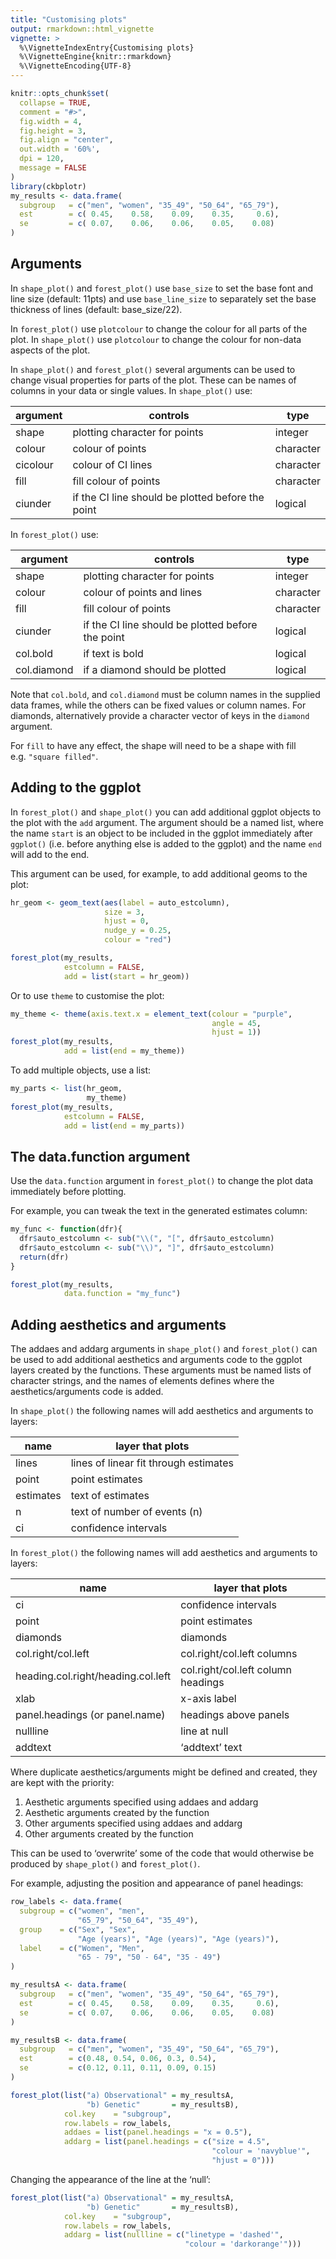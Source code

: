 ```yaml
---
title: "Customising plots"
output: rmarkdown::html_vignette
vignette: >
  %\VignetteIndexEntry{Customising plots}
  %\VignetteEngine{knitr::rmarkdown}
  %\VignetteEncoding{UTF-8}
---
```


```r
knitr::opts_chunk$set(
  collapse = TRUE,
  comment = "#>",
  fig.width = 4,
  fig.height = 3,
  fig.align = "center",
  out.width = '60%',
  dpi = 120,
  message = FALSE
)
library(ckbplotr)
my_results <- data.frame(
  subgroup   = c("men", "women", "35_49", "50_64", "65_79"),
  est        = c( 0.45,    0.58,    0.09,    0.35,     0.6),
  se         = c( 0.07,    0.06,    0.06,    0.05,    0.08)
)
```


## Arguments
In `shape_plot()` and `forest_plot()` use `base_size` to set the base font and line size (default: 11pts) and use `base_line_size` to separately set the base thickness of lines (default: base_size/22).

In `forest_plot()` use `plotcolour` to change the colour for all parts of the plot. In `shape_plot()` use `plotcolour` to change the colour for non-data aspects of the plot.

In `shape_plot()` and `forest_plot()` several arguments can be used to change visual properties for parts of the plot. These can be names of columns in your data or single values. In `shape_plot()` use:

| argument    | controls                                          | type      |
|-------------|---------------------------------------------------|-----------|
| shape       | plotting character for points                     | integer   |
| colour      | colour of points                                  | character |
| cicolour    | colour of CI lines                                | character |
| fill        | fill colour of points                             | character |
| ciunder     | if the CI line should be plotted before the point | logical   |

In `forest_plot()` use:

| argument    | controls                                          | type      |
|-------------|---------------------------------------------------|-----------|
| shape       | plotting character for points                     | integer   |
| colour      | colour of points and lines                        | character |
| fill        | fill colour of points                             | character |
| ciunder     | if the CI line should be plotted before the point | logical   |
| col.bold    | if text is bold                                   | logical   |
| col.diamond | if a diamond should be plotted                    | logical   |

Note that `col.bold`, and `col.diamond` must be column names in the supplied data frames, while the others can be fixed values or column names. For diamonds, alternatively provide a character vector of keys in the `diamond` argument.

For `fill` to have any effect, the shape will need to be a shape with fill e.g. `"square filled"`.


## Adding to the ggplot
In `forest_plot()` and `shape_plot()` you can add additional ggplot objects to the plot with the `add` argument. The argument should be a named list, where the name `start` is an object to be included in the ggplot immediately after `ggplot()` (i.e. before anything else is added to the ggplot) and the name `end` will add to the end.

This argument can be used, for example, to add additional geoms to the plot:
```r
hr_geom <- geom_text(aes(label = auto_estcolumn),
                     size = 3,
                     hjust = 0,
                     nudge_y = 0.25,
                     colour = "red")

forest_plot(my_results,
            estcolumn = FALSE,
            add = list(start = hr_geom))
```

Or to use `theme` to customise the plot:
```r
my_theme <- theme(axis.text.x = element_text(colour = "purple",
                                             angle = 45,
                                             hjust = 1))
forest_plot(my_results,
            add = list(end = my_theme))
```

To add multiple objects, use a list:
```r
my_parts <- list(hr_geom,
                 my_theme)
forest_plot(my_results,
            estcolumn = FALSE,
            add = list(end = my_parts))
```





## The data.function argument
Use the `data.function` argument in `forest_plot()` to change the plot data immediately before plotting. 

For example, you can tweak the text in the generated estimates column:
```r
my_func <- function(dfr){
  dfr$auto_estcolumn <- sub("\\(", "[", dfr$auto_estcolumn)
  dfr$auto_estcolumn <- sub("\\)", "]", dfr$auto_estcolumn)
  return(dfr)
}

forest_plot(my_results,
            data.function = "my_func")
```





## Adding aesthetics and arguments
The addaes and addarg arguments in `shape_plot()` and `forest_plot()` can be used to add additional aesthetics and arguments code to the ggplot layers created by the functions. These arguments must be named lists of character strings, and the names of elements defines where the aesthetics/arguments code is added.

In `shape_plot()`  the following names will add aesthetics and arguments to layers:

| name      | layer that plots                      |
|-----------|---------------------------------------|
| lines     | lines of linear fit through estimates |
| point     | point estimates                       |
| estimates | text of estimates                     |
| n         | text of number of events (n)          |
| ci        | confidence intervals                  |

In `forest_plot()` the following names will add aesthetics and arguments to layers:

| name       | layer that plots     |
|------------|----------------------|
| ci         | confidence intervals |
| point      | point estimates      |
| diamonds   | diamonds             |
| col.right/col.left | col.right/col.left columns |
| heading.col.right/heading.col.left | col.right/col.left column headings |
| xlab       | x-axis label         |
| panel.headings (or panel.name) | headings above panels   |
| nullline   | line at null         |
| addtext    | 'addtext' text       |

Where duplicate aesthetics/arguments might be defined and created, they are kept with the priority:

1. Aesthetic arguments specified using addaes and addarg
2. Aesthetic arguments created by the function
3. Other arguments specified using addaes and addarg
4. Other arguments created by the function

This can be used to 'overwrite' some of the code that would otherwise be produced by `shape_plot()` and `forest_plot()`.


For example, adjusting the position and appearance of panel headings:
```r
row_labels <- data.frame(
  subgroup = c("women", "men",
               "65_79", "50_64", "35_49"),
  group    = c("Sex", "Sex",
               "Age (years)", "Age (years)", "Age (years)"),
  label    = c("Women", "Men",
               "65 - 79", "50 - 64", "35 - 49")
)

my_resultsA <- data.frame(
  subgroup   = c("men", "women", "35_49", "50_64", "65_79"),
  est        = c( 0.45,    0.58,    0.09,    0.35,     0.6),
  se         = c( 0.07,    0.06,    0.06,    0.05,    0.08)
)

my_resultsB <- data.frame(
  subgroup   = c("men", "women", "35_49", "50_64", "65_79"),
  est        = c(0.48, 0.54, 0.06, 0.3, 0.54),
  se         = c(0.12, 0.11, 0.11, 0.09, 0.15)
)

```

```r
forest_plot(list("a) Observational" = my_resultsA,
                 "b) Genetic"       = my_resultsB),
            col.key    = "subgroup",
            row.labels = row_labels,
            addaes = list(panel.headings = "x = 0.5"),
            addarg = list(panel.headings = c("size = 4.5",
                                             "colour = 'navyblue'",
                                             "hjust = 0")))
```

Changing the appearance of the line at the 'null':
```r
forest_plot(list("a) Observational" = my_resultsA,
                 "b) Genetic"       = my_resultsB),
            col.key    = "subgroup",
            row.labels = row_labels,
            addarg = list(nullline = c("linetype = 'dashed'",
                                       "colour = 'darkorange'")))
```
